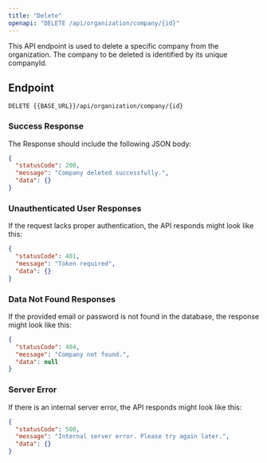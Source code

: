 ---
title: "Delete"
openapi: "DELETE /api/organization/company/{id}"
---

This API endpoint is used to delete a specific company from the organization. The company to be deleted is identified by its unique companyId.

## Endpoint

`DELETE {{BASE_URL}}/api/organization/company/{id}`

### Success Response

The Response should include the following JSON body:

```json
{
  "statusCode": 200,
  "message": "Company deleted successfully.",
  "data": {}
}
```

### Unauthenticated User Responses

If the request lacks proper authentication, the API responds might look like this:

```json
{
  "statusCode": 401,
  "message": "Token required",
  "data": {}
}
```

### Data Not Found Responses

If the provided email or password is not found in the database, the response might look like this:

```json
{
  "statusCode": 404,
  "message": "Company not found.",
  "data": null
}
```

### Server Error

If there is an internal server error, the API responds might look like this:

```json
{
  "statusCode": 500,
  "message": "Internal server error. Please try again later.",
  "data": {}
}
```
